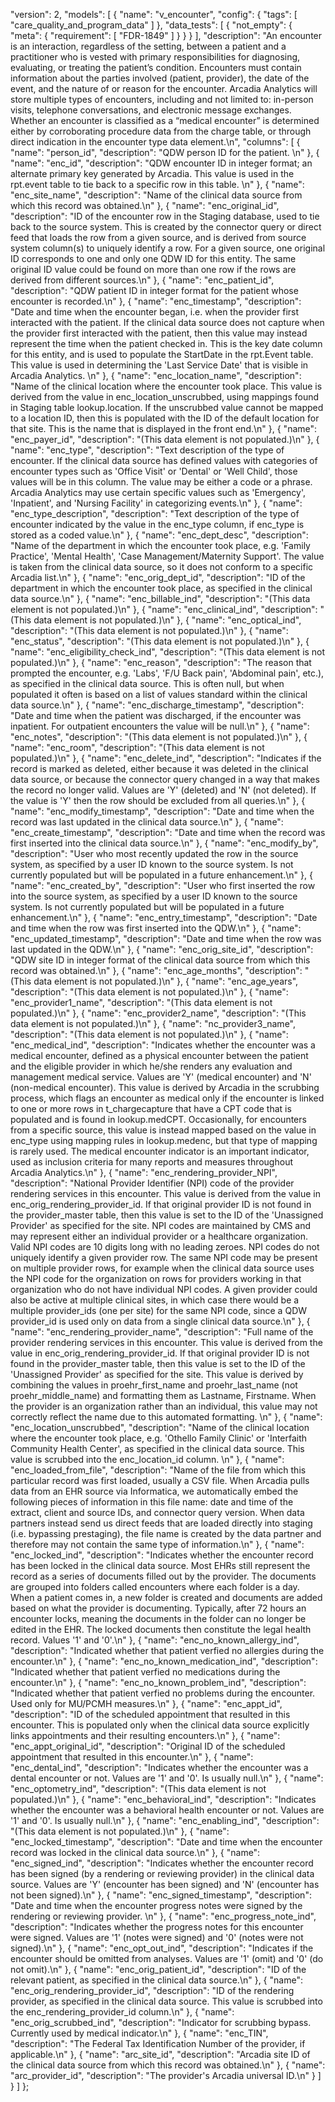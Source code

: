   "version": 2,
  "models": [
    {
      "name": "v_encounter",
      "config": {
        "tags": [
          "care_quality_and_program_data"
        ]
      },
      "data_tests": [
        {
          "not_empty": {
            "meta": {
              "requirement": [
                "FDR-1849"
              ]
            }
          }
        }
      ],
      "description": "An encounter is an interaction, regardless of the setting, between a patient and a practitioner who is vested with primary responsibilities for diagnosing, evaluating, or treating the patient’s condition. Encounters must contain information about the parties involved (patient, provider), the date of the event, and the nature of or reason for the encounter.   Arcadia Analytics will store multiple types of encounters, including and not limited to:  in-person visits, telephone conversations, and electronic message exchanges. Whether an encounter is classified as a “medical encounter” is determined either by corroborating procedure data from the charge table, or through direct indication in the encounter type data element.\n",
      "columns": [
        {
          "name": "person_id",
          "description": "QDW person ID for the patient. \n"
        },
        {
          "name": "enc_id",
          "description": "QDW encounter ID in integer format; an alternate primary key generated by Arcadia.  This value is used in the rpt.event table to tie back to a specific row in this table. \n"
        },
        {
          "name": "enc_site_name",
          "description": "Name of the clinical data source from which this record was obtained.\n"
        },
        {
          "name": "enc_original_id",
          "description": "ID of the encounter row in the Staging database, used to tie back to the source system.  This is created by the connector query or direct feed that loads the row from a given source, and is derived from source system column(s) to uniquely identify a row. For a given source, one original ID corresponds to one and only one QDW ID for this entity.  The same original ID value could be found on more than one row if the rows are derived from different sources.\n"
        },
        {
          "name": "enc_patient_id",
          "description": "QDW patient ID in integer format for the patient whose encounter is recorded.\n"
        },
        {
          "name": "enc_timestamp",
          "description": "Date and time when the encounter began, i.e. when the provider first interacted with the patient.  If the clinical data source does not capture when the provider first interacted with the patient, then this value may instead represent the time when the patient checked in.  This is the key date column for this entity, and is used to populate the StartDate in the rpt.Event table.  This value is used in determining the 'Last Service Date' that is visible in Arcadia Analytics.  \n"
        },
        {
          "name": "enc_location_name",
          "description": "Name of the clinical location where the encounter took place.  This value is derived from the value in enc_location_unscrubbed, using mappings found in Staging table lookup.location.  If the unscrubbed value cannot be mapped to a location ID, then this is populated with the ID of the default location for that site. This is the name that is displayed in the front end.\n"
        },
        {
          "name": "enc_payer_id",
          "description": "(This data element is not populated.)\n"
        },
        {
          "name": "enc_type",
          "description": "Text description of the type of encounter.  If the clinical data source has defined values with categories of encounter types such as 'Office Visit' or 'Dental' or 'Well Child', those values will be in this column.  The value may be either a code or a phrase.  Arcadia Analytics may use certain specific values such as 'Emergency', 'Inpatient', and 'Nursing Facility' in categorizing events.\n"
        },
        {
          "name": "enc_type_description",
          "description": "Text description of the type of encounter indicated by the value in the enc_type column, if enc_type is stored as a coded value.\n"
        },
        {
          "name": "enc_dept_desc",
          "description": "Name of the department in which the encounter took place, e.g. 'Family Practice', 'Mental Health', 'Case Management/Maternity Support'.  The value is taken from the clinical data source, so it does not conform to a specific Arcadia list.\n"
        },
        {
          "name": "enc_orig_dept_id",
          "description": "ID of the department in which the encounter took place, as specified in the clinical data source.\n"
        },
        {
          "name": "enc_billable_ind",
          "description": "(This data element is not populated.)\n"
        },
        {
          "name": "enc_clinical_ind",
          "description": "(This data element is not populated.)\n"
        },
        {
          "name": "enc_optical_ind",
          "description": "(This data element is not populated.)\n"
        },
        {
          "name": "enc_status",
          "description": "(This data element is not populated.)\n"
        },
        {
          "name": "enc_eligibility_check_ind",
          "description": "(This data element is not populated.)\n"
        },
        {
          "name": "enc_reason",
          "description": "The reason that prompted the encounter, e.g. 'Labs', 'F/U Back pain', 'Abdominal pain', etc.), as specified in the clinical data source.  This is often null, but when populated it often is based on a list of values standard within the clinical data source.\n"
        },
        {
          "name": "enc_discharge_timestamp",
          "description": "Date and time when the patient was discharged, if the encounter was inpatient.  For outpatient encounters the value will be null.\n"
        },
        {
          "name": "enc_notes",
          "description": "(This data element is not populated.)\n"
        },
        {
          "name": "enc_room",
          "description": "(This data element is not populated.)\n"
        },
        {
          "name": "enc_delete_ind",
          "description": "Indicates if the record is marked as deleted, either because it was deleted in the clinical data source, or because the connector query changed in a way that makes the record no longer valid.  Values are 'Y' (deleted) and 'N' (not deleted).  If the value is 'Y' then the row should be excluded from all queries.\n"
        },
        {
          "name": "enc_modify_timestamp",
          "description": "Date and time when the record was last updated in the clinical data source.\n"
        },
        {
          "name": "enc_create_timestamp",
          "description": "Date and time when the record was first inserted into the clinical data source.\n"
        },
        {
          "name": "enc_modify_by",
          "description": "User who most recently updated the row in the source system, as specified by a user ID known to the source system.  Is not currently populated but will be populated in a future enhancement.\n"
        },
        {
          "name": "enc_created_by",
          "description": "User who first inserted the row into the source system, as specified by a user ID known to the source system.  Is not currently populated but will be populated in a future enhancement.\n"
        },
        {
          "name": "enc_entry_timestamp",
          "description": "Date and time when the row was first inserted into the QDW.\n"
        },
        {
          "name": "enc_updated_timestamp",
          "description": "Date and time when the row was last updated in the QDW.\n"
        },
        {
          "name": "enc_orig_site_id",
          "description": "QDW site ID in integer format of the clinical data source from which this record was obtained.\n"
        },
        {
          "name": "enc_age_months",
          "description": "(This data element is not populated.)\n"
        },
        {
          "name": "enc_age_years",
          "description": "(This data element is not populated.)\n"
        },
        {
          "name": "enc_provider1_name",
          "description": "(This data element is not populated.)\n"
        },
        {
          "name": "enc_provider2_name",
          "description": "(This data element is not populated.)\n"
        },
        {
          "name": "nc_provider3_name",
          "description": "(This data element is not populated.)\n"
        },
        {
          "name": "enc_medical_ind",
          "description": "Indicates whether the encounter was a medical encounter, defined as a physical encounter between the patient and the eligible provider in which he/she renders any evaluation and management medical service.  Values are 'Y' (medical encounter) and 'N' (non-medical encounter).  This value is derived by Arcadia in the scrubbing process, which flags an encounter as medical only if the encounter is linked to one or more rows in t_chargecapture that have a CPT code that is populated and is found in lookup.medCPT.  Occasionally, for encounters from a specific source, this value is instead mapped based on the value in enc_type using mapping rules in lookup.medenc, but that type of mapping is rarely used.  The medical encounter indicator is an important indicator, used as inclusion criteria for many reports and measures throughout Arcadia Analytics.\n"
        },
        {
          "name": "enc_rendering_provider_NPI",
          "description": "National Provider Identifier (NPI) code of the provider rendering services in this encounter.  This value is derived from the value in enc_orig_rendering_provider_id.  If that original provider ID is not found in the provider_master table, then this value is set to the ID of the 'Unassigned Provider' as specified for the site.    NPI codes are maintained by CMS and may represent either an individual provider or a healthcare organization.  Valid NPI codes are 10 digits long with no leading zeroes.  NPI codes do not uniquely identify a given provider row.  The same NPI code may be present on multiple provider rows, for example when the clinical data source uses the NPI code for the organization on rows for providers working in that organization who do not have individual NPI codes.  A given provider could also be active at multiple clinical sites, in which case there would be a multiple provider_ids (one per site) for the same NPI code, since a QDW provider_id is used only on data from a single clinical data source.\n"
        },
        {
          "name": "enc_rendering_provider_name",
          "description": "Full name of the provider rendering services in this encounter.  This value is derived from the value in enc_orig_rendering_provider_id.  If that original provider ID is not found in the provider_master table, then this value is set to the ID of the 'Unassigned Provider' as specified for the site.    This value is derived by combining the values in proehr_first_name and proehr_last_name (not proehr_middle_name) and formatting them as Lastname, Firstname.  When the provider is an organization rather than an individual, this value may not correctly reflect the name due to this automated formatting. \n"
        },
        {
          "name": "enc_location_unscrubbed",
          "description": "Name of the clinical location where the encounter took place, e.g. 'Othello Family Clinic' or 'Interfaith Community Health Center', as specified in the clinical data source.  This value is scrubbed into the enc_location_id column. \n"
        },
        {
          "name": "enc_loaded_from_file",
          "description": "Name of the file from which this particular record was first loaded, usually a CSV file. When Arcadia pulls data from an EHR source via Informatica, we automatically embed the following pieces of information in this file name: date and time of the extract, client and source IDs, and connector query version.  When data partners instead send us direct feeds that are loaded directly into staging (i.e. bypassing prestaging), the file name is created by the data partner and therefore may not contain the same type of information.\n"
        },
        {
          "name": "enc_locked_ind",
          "description": "Indicates whether the encounter record has been locked in the clinical data source.  Most EHRs still represent the record as a series of documents filled out by the provider. The documents are grouped into folders called encounters where each folder is a day. When a patient comes in, a new folder is created and documents are added based on what the provider is documenting. Typically, after 72 hours an encounter locks, meaning the documents in the folder can no longer be edited in the EHR. The locked documents then constitute the legal health record.  Values '1' and '0'.\n"
        },
        {
          "name": "enc_no_known_allergy_ind",
          "description": "Indicated whether that patient verfied no allergies during the encounter.\n"
        },
        {
          "name": "enc_no_known_medication_ind",
          "description": "Indicated whether that patient verfied no medications during the encounter.\n"
        },
        {
          "name": "enc_no_known_problem_ind",
          "description": "Indicated whether that patient verfied no problems during the encounter.  Used only for MU/PCMH measures.\n"
        },
        {
          "name": "enc_appt_id",
          "description": "ID of the scheduled appointment that resulted in this encounter. This is populated only when the clinical data source explicitly links appointments and their resulting encounters.\n"
        },
        {
          "name": "enc_appt_original_id",
          "description": "Original ID of the scheduled appointment that resulted in this encounter.\n"
        },
        {
          "name": "enc_dental_ind",
          "description": "Indicates whether the encounter was a dental encounter or not.  Values are '1' and '0'.  Is usually null.\n"
        },
        {
          "name": "enc_optometry_ind",
          "description": "(This data element is not populated.)\n"
        },
        {
          "name": "enc_behavioral_ind",
          "description": "Indicates whether the encounter was a behavioral health encounter or not.  Values are '1' and '0'.  Is usually null.\n"
        },
        {
          "name": "enc_enabling_ind",
          "description": "(This data element is not populated.)\n"
        },
        {
          "name": "enc_locked_timestamp",
          "description": "Date and time when the encounter record was locked in the clinical data source.\n"
        },
        {
          "name": "enc_signed_ind",
          "description": "Indicates whether the encounter record has been signed (by a rendering or reviewing provider) in the clinical data source.  Values are 'Y' (encounter has been signed) and 'N' (encounter has not been signed).\n"
        },
        {
          "name": "enc_signed_timestamp",
          "description": "Date and time when the encounter progress notes were signed by the rendering or reviewing provider.  \n"
        },
        {
          "name": "enc_progress_note_ind",
          "description": "Indicates whether the progress notes for this encounter were signed.  Values are '1' (notes were signed) and '0' (notes were not signed).\n"
        },
        {
          "name": "enc_opt_out_ind",
          "description": "Indicates if the encounter should be omitted from analyses.  Values are '1' (omit) and '0' (do not omit).\n"
        },
        {
          "name": "enc_orig_patient_id",
          "description": "ID of the relevant patient, as specified in the clinical data source.\n"
        },
        {
          "name": "enc_orig_rendering_provider_id",
          "description": "ID of the rendering provider, as specified in the clinical data source.  This value is scrubbed into the enc_rendering_provider_id column.\n"
        },
        {
          "name": "enc_orig_scrubbed_ind",
          "description": "Indicator for scrubbing bypass. Currently used by medical indicator.\n"
        },
        {
          "name": "enc_TIN",
          "description": "The Federal Tax Identification Number of the provider, if applicable.\n"
        },
        {
          "name": "arc_site_id",
          "description": "Arcadia site ID of the clinical data source from which this record was obtained.\n"
        },
        {
          "name": "arc_provider_id",
          "description": "The provider's Arcadia universal ID.\n"
        }
      ]
    }
  ]
};

